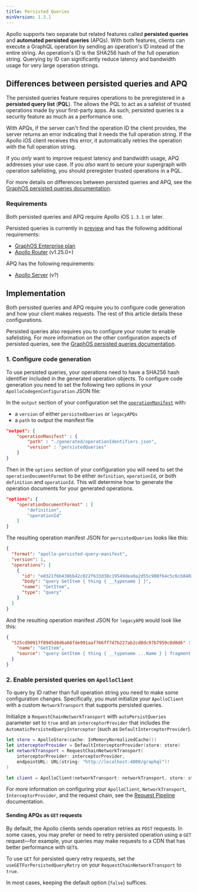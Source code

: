 ```yaml
---
title: Persisted Queries
minVersion: 1.3.1
---
```


Apollo supports two separate but related features called **persisted queries** and **automated persisted queries** (APQs).
With both features, clients can execute a GraphQL operation by sending an operation's ID instead of the entire string. An operation's ID is the SHA256 hash of the full operation string. Querying by ID can significantly reduce latency and bandwidth usage for very large operation strings.

## Differences between persisted queries and APQ

The persisted queries feature requires operations to be preregistered in a **persisted query list** (**PQL**). 
The allows the PQL to act as a safelist of trusted operations made by your first-party apps. As such, persisted queries is a security feature as much as a performance one.

With APQs, if the server can't find the operation ID the client provides, the server returns an error indicating that it needs the full operation string. If the Apollo iOS client receives this error, it automatically retries the operation with the full operation string.

If you _only_ want to improve request latency and bandwidth usage, APQ addresses your use case. If you _also_ want to secure your supergraph with operation safelisting, you should preregister trusted operations in a PQL.

For more details on differences between persisted queries and APQ, see the [GraphOS persisted queries documentation](/graphos/operations/persisted-queries#differences-from-automatic-persisted).


### Requirements

Both persisted queries and APQ require Apollo iOS `1.3.1` or later.

Persisted queries is currently in [preview](/resources/product-launch-stages#preview) and has the following additional requirements:
- [GraphOS Enterprise plan](/graphos/enterprise/)
- [Apollo Router](/router) (v1.25.0+)

APQ has the following requirements:
- [Apollo Server](/apollo-server/) (v?)

## Implementation

Both persisted queries and APQ require you to configure code generation and how your client makes requests. The rest of this article details these configurations.

Persisted queries also requires you to configure your router to enable safelisting. For more information on the other configuration aspects of persisted queries, see the [GraphOS persisted queries documentation](/graphos/operations/persisted-queries).

### 1. Configure code generation

To use persisted queries, your operations need to have a SHA256 hash identifier included in the generated operation objects. To configure code generation you need to set the following two options in your `ApolloCodegenConfiguration` JSON file:

In the `output` section of your configuration set the [`operationManifest`](./../code-generation/codegen-configuration#operation-manifest) with:
- a `version` of either `persistedQueries` or `legacyAPQs`
- a `path` to output the manifest file

```json title="apollo-codegen-config.json"
"output": {
    "operationManifest" : {
        "path" : "./generated/operationIdentifiers.json",
        "version" : "persistedQueries"
    }
}
```

Then in the `options` section of your configuration you will need to set the `operationDocumentFormat` to be either `definition`, `operationId`, or both `definition` and `operationId`. This will determine how to generate the operation documents for your generated operations.

```json title="apollo-codegen-config.json"
"options": {
    "operationDocumentFormat" : [
        "definition",
        "operationId"
    ]
}
```

The resulting operation manifest JSON for `persistedQueries` looks like this: 

```json title="operationIdentifiers.json"
{
  "format": "apollo-persisted-query-manifest",
  "version": 1,
  "operations": [
    {
      "id": "e0321f6b438bb42c022f633d38c19549dea9a2d55c908f64c5c6cb8403442fef",
      "body": "query GetItem { thing { __typename } }",
      "name": "GetItem",
      "type": "query"
    }
  ]
}
```

And the resulting operation manifest JSON for `legacyAPQ` would look like this:

```json title="operationIdentifiers.json"
{
  "525cd90917f8945d8d6a68fde991aaf766ff7d7b227ab2cd8dc97b7959c8d0d6" : {
    "name": "GetItem",
    "source": "query GetItem { thing { __typename ...Name } } fragment Name on Item { __typename name }"
  }
}
```

### 2. Enable persisted queries on `ApolloClient`

To query by ID rather than full operation string you need to make some configuration changes. Specifically, you must initialize your `ApolloClient` with a custom `NetworkTransport` that supports persisted queries.

Initialize a `RequestChainNetworkTransport` with `autoPersistQueries` parameter set to `true` and an `interceptorProvider` that includes the `AutomaticPersistedQueryInterceptor` (such as `DefaultInterceptorProvider`).

```swift
let store = ApolloStore(cache: InMemoryNormalizedCache())
let interceptorProvider = DefaultInterceptorProvider(store: store)
let networkTransport = RequestChainNetworkTransport(
    interceptorProvider: interceptorProvider,
    endpointURL: URL(string: "http://localhost:4000/graphql")!
)

let client = ApolloClient(networkTransport: networkTransport, store: store)
```
For more information on configuring your `ApolloClient`, `NetworkTransport`, `InterceptorProvider`, and the request chain, see the [Request Pipeline](./../networking/request-pipeline) documentation.

#### Sending APQs as `GET` requests

By default, the Apollo clients sends operation retries as `POST` requests.  In some cases, you may prefer or need to retry  persisted operation using a `GET` request—for example, your queries may make requests to a CDN that has better performance with `GET`s.

To use `GET` for persisted query retry requests, set the `useGETForPersistedQueryRetry` on your `RequestChainNetworkTransport` to `true`.

In most cases, keeping the default option (`false`) suffices.
